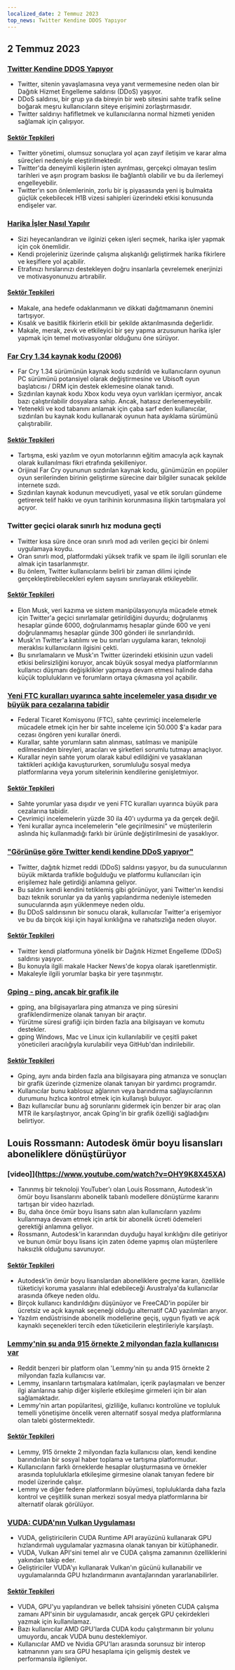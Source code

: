 ```yaml
---
localized_date: 2 Temmuz 2023
top_news: Twitter Kendine DDOS Yapıyor
---
```




<CallToAction />

<Steps>

## 2 Temmuz 2023

### [Twitter Kendine DDOS Yapıyor](https://sfba.social/@sysop408/110639435788921057)

- Twitter, sitenin yavaşlamasına veya yanıt vermemesine neden olan bir Dağıtık Hizmet Engelleme saldırısı (DDoS) yaşıyor.
- DDoS saldırısı, bir grup ya da bireyin bir web sitesini sahte trafik seline boğarak meşru kullanıcıların siteye erişimini zorlaştırmasıdır.
- Twitter saldırıyı hafifletmek ve kullanıcılarına normal hizmeti yeniden sağlamak için çalışıyor.

#### [Sektör Tepkileri](http://news.ycombinator.com/item?id=36553236)

- Twitter yönetimi, olumsuz sonuçlara yol açan zayıf iletişim ve karar alma süreçleri nedeniyle eleştirilmektedir.
- Twitter'da deneyimli kişilerin işten ayrılması, gerçekçi olmayan teslim tarihleri ve aşırı program baskısı ile bağlantılı olabilir ve bu da ilerlemeyi engelleyebilir.
- Twitter'ın son önlemlerinin, zorlu bir iş piyasasında yeni iş bulmakta güçlük çekebilecek H1B vizesi sahipleri üzerindeki etkisi konusunda endişeler var.

### [Harika İşler Nasıl Yapılır](http://paulgraham.com/greatwork.html)

- Sizi heyecanlandıran ve ilginizi çeken işleri seçmek, harika işler yapmak için çok önemlidir.
- Kendi projeleriniz üzerinde çalışma alışkanlığı geliştirmek harika fikirlere ve keşiflere yol açabilir.
- Etrafınızı hırslarınızı destekleyen doğru insanlarla çevrelemek enerjinizi ve motivasyonunuzu artırabilir.

#### [Sektör Tepkileri](http://news.ycombinator.com/item?id=36550615)

- Makale, ana hedefe odaklanmanın ve dikkati dağıtmamanın önemini tartışıyor.
- Kısalık ve basitlik fikirlerin etkili bir şekilde aktarılmasında değerlidir.
- Makale, merak, zevk ve etkileyici bir şey yapma arzusunun harika işler yapmak için temel motivasyonlar olduğunu öne sürüyor.

### [Far Cry 1.34 kaynak kodu (2006)](https://archive.org/details/far-cry-1.34-complete)

- Far Cry 1.34 sürümünün kaynak kodu sızdırıldı ve kullanıcıların oyunun PC sürümünü potansiyel olarak değiştirmesine ve Ubisoft oyun başlatıcısı / DRM için destek eklemesine olanak tanıdı.
- Sızdırılan kaynak kodu Xbox kodu veya oyun varlıkları içermiyor, ancak bazı çalıştırılabilir dosyalara sahip. Ancak, hatasız derlenemeyebilir.
- Yetenekli ve kod tabanını anlamak için çaba sarf eden kullanıcılar, sızdırılan bu kaynak kodu kullanarak oyunun hata ayıklama sürümünü çalıştırabilir.

#### [Sektör Tepkileri](http://news.ycombinator.com/item?id=36547801)

- Tartışma, eski yazılım ve oyun motorlarının eğitim amacıyla açık kaynak olarak kullanılması fikri etrafında şekilleniyor.
- Orijinal Far Cry oyununun sızdırılan kaynak kodu, günümüzün en popüler oyun serilerinden birinin geliştirme sürecine dair bilgiler sunacak şekilde internete sızdı.
- Sızdırılan kaynak kodunun mevcudiyeti, yasal ve etik soruları gündeme getirerek telif hakkı ve oyun tarihinin korunmasına ilişkin tartışmalara yol açıyor.

### Twitter geçici olarak sınırlı hız moduna geçti

- Twitter kısa süre önce oran sınırlı mod adı verilen geçici bir önlemi uygulamaya koydu.
- Oran sınırlı mod, platformdaki yüksek trafik ve spam ile ilgili sorunları ele almak için tasarlanmıştır.
- Bu önlem, Twitter kullanıcılarını belirli bir zaman dilimi içinde gerçekleştirebilecekleri eylem sayısını sınırlayarak etkileyebilir.

#### [Sektör Tepkileri](http://news.ycombinator.com/item?id=36552324)

- Elon Musk, veri kazıma ve sistem manipülasyonuyla mücadele etmek için Twitter'a geçici sınırlamalar getirildiğini duyurdu; doğrulanmış hesaplar günde 6000, doğrulanmamış hesaplar günde 600 ve yeni doğrulanmamış hesaplar günde 300 gönderi ile sınırlandırıldı.
- Musk'ın Twitter'a katılımı ve bu sınırları uygulama kararı, teknoloji meraklısı kullanıcıların ilgisini çekti.
- Bu sınırlamaların ve Musk'ın Twitter üzerindeki etkisinin uzun vadeli etkisi belirsizliğini koruyor, ancak büyük sosyal medya platformlarının kullanıcı düşmanı değişiklikler yapmaya devam etmesi halinde daha küçük toplulukların ve forumların ortaya çıkmasına yol açabilir.

### [Yeni FTC kuralları uyarınca sahte incelemeler yasa dışıdır ve büyük para cezalarına tabidir](https://www.washingtonpost.com/technology/2023/06/30/fake-reviews-online-ftc/)

- Federal Ticaret Komisyonu (FTC), sahte çevrimiçi incelemelerle mücadele etmek için her bir sahte inceleme için 50.000 $'a kadar para cezası öngören yeni kurallar önerdi.
- Kurallar, sahte yorumların satın alınması, satılması ve manipüle edilmesinden bireyleri, aracıları ve şirketleri sorumlu tutmayı amaçlıyor.
- Kurallar neyin sahte yorum olarak kabul edildiğini ve yasaklanan taktikleri açıklığa kavuştururken, sorumluluğu sosyal medya platformlarına veya yorum sitelerinin kendilerine genişletmiyor.

#### [Sektör Tepkileri](http://news.ycombinator.com/item?id=36556228)

- Sahte yorumlar yasa dışıdır ve yeni FTC kuralları uyarınca büyük para cezalarına tabidir.
- Çevrimiçi incelemelerin yüzde 30 ila 40'ı uydurma ya da gerçek değil.
- Yeni kurallar ayrıca incelemelerin "ele geçirilmesini" ve müşterilerin aslında hiç kullanmadığı farklı bir ürünle değiştirilmesini de yasaklıyor.

### ["Görünüşe göre Twitter kendi kendine DDoS yapıyor"](https://sfba.social/@sysop408/110639474671754723)

- Twitter, dağıtık hizmet reddi (DDoS) saldırısı yaşıyor, bu da sunucularının büyük miktarda trafikle boğulduğu ve platformu kullanıcıları için erişilemez hale getirdiği anlamına geliyor.
- Bu saldırı kendi kendini tetiklemiş gibi görünüyor, yani Twitter'ın kendisi bazı teknik sorunlar ya da yanlış yapılandırma nedeniyle istemeden sunucularında aşırı yüklenmeye neden oldu.
- Bu DDoS saldırısının bir sonucu olarak, kullanıcılar Twitter'a erişemiyor ve bu da birçok kişi için hayal kırıklığına ve rahatsızlığa neden oluyor.

#### [Sektör Tepkileri](http://news.ycombinator.com/item?id=36553762)

- Twitter kendi platformuna yönelik bir Dağıtık Hizmet Engelleme (DDoS) saldırısı yaşıyor.
- Bu konuyla ilgili makale Hacker News'de kopya olarak işaretlenmiştir.
- Makaleyle ilgili yorumlar başka bir yere taşınmıştır.

### [Gping - ping, ancak bir grafik ile](https://github.com/orf/gping)

- gping, ana bilgisayarlara ping atmanıza ve ping süresini grafiklendirmenize olanak tanıyan bir araçtır.
- Yürütme süresi grafiği için birden fazla ana bilgisayarı ve komutu destekler.
- gping Windows, Mac ve Linux için kullanılabilir ve çeşitli paket yöneticileri aracılığıyla kurulabilir veya GitHub'dan indirilebilir.

#### [Sektör Tepkileri](http://news.ycombinator.com/item?id=36548676)

- Gping, aynı anda birden fazla ana bilgisayara ping atmanıza ve sonuçları bir grafik üzerinde çizmenize olanak tanıyan bir yardımcı programdır.
- Kullanıcılar bunu kablosuz ağlarının veya barındırma sağlayıcılarının durumunu hızlıca kontrol etmek için kullanışlı buluyor.
- Bazı kullanıcılar bunu ağ sorunlarını gidermek için benzer bir araç olan MTR ile karşılaştırıyor, ancak Gping'in bir grafik özelliği sağladığını belirtiyor.

## Louis Rossmann: Autodesk ömür boyu lisansları aboneliklere dönüştürüyor

### [video]](https://www.youtube.com/watch?v=OHY9K8X45XA)

- Tanınmış bir teknoloji YouTuber'ı olan Louis Rossmann, Autodesk'in ömür boyu lisanslarını abonelik tabanlı modellere dönüştürme kararını tartışan bir video hazırladı.
- Bu, daha önce ömür boyu lisans satın alan kullanıcıların yazılımı kullanmaya devam etmek için artık bir abonelik ücreti ödemeleri gerektiği anlamına geliyor.
- Rossmann, Autodesk'in kararından duyduğu hayal kırıklığını dile getiriyor ve bunun ömür boyu lisans için zaten ödeme yapmış olan müşterilere haksızlık olduğunu savunuyor.

#### [Sektör Tepkileri](http://news.ycombinator.com/item?id=36547864)

- Autodesk'in ömür boyu lisanslardan aboneliklere geçme kararı, özellikle tüketiciyi koruma yasalarını ihlal edebileceği Avustralya'da kullanıcılar arasında öfkeye neden oldu.
- Birçok kullanıcı kandırıldığını düşünüyor ve FreeCAD'in popüler bir ücretsiz ve açık kaynak seçeneği olduğu alternatif CAD yazılımları arıyor.
- Yazılım endüstrisinde abonelik modellerine geçiş, uygun fiyatlı ve açık kaynaklı seçenekleri tercih eden tüketicilerin eleştirileriyle karşılaştı.

### [Lemmy'nin şu anda 915 örnekte 2 milyondan fazla kullanıcısı var](https://lemmymap.feddit.de)

- Reddit benzeri bir platform olan 'Lemmy'nin şu anda 915 örnekte 2 milyondan fazla kullanıcısı var.
- Lemmy, insanların tartışmalara katılmaları, içerik paylaşmaları ve benzer ilgi alanlarına sahip diğer kişilerle etkileşime girmeleri için bir alan sağlamaktadır.
- Lemmy'nin artan popülaritesi, gizliliğe, kullanıcı kontrolüne ve topluluk temelli yönetişime öncelik veren alternatif sosyal medya platformlarına olan talebi göstermektedir.

#### [Sektör Tepkileri](http://news.ycombinator.com/item?id=36546425)

- Lemmy, 915 örnekte 2 milyondan fazla kullanıcısı olan, kendi kendine barındırılan bir sosyal haber toplama ve tartışma platformudur.
- Kullanıcıların farklı örneklerde hesaplar oluşturmasına ve örnekler arasında topluluklarla etkileşime girmesine olanak tanıyan federe bir model üzerinde çalışır.
- Lemmy ve diğer federe platformların büyümesi, topluluklarda daha fazla kontrol ve çeşitlilik sunan merkezi sosyal medya platformlarına bir alternatif olarak görülüyor.

### [VUDA: CUDA'nın Vulkan Uygulaması](https://github.com/jgbit/vuda)

- VUDA, geliştiricilerin CUDA Runtime API arayüzünü kullanarak GPU hızlandırmalı uygulamalar yazmasına olanak tanıyan bir kütüphanedir.
- VUDA, Vulkan API'sini temel alır ve CUDA çalışma zamanının özelliklerini yakından takip eder.
- Geliştiriciler VUDA'yı kullanarak Vulkan'ın gücünü kullanabilir ve uygulamalarında GPU hızlandırmanın avantajlarından yararlanabilirler.

#### [Sektör Tepkileri](http://news.ycombinator.com/item?id=36549637)

- VUDA, GPU'yu yapılandıran ve bellek tahsisini yöneten CUDA çalışma zamanı API'sinin bir uygulamasıdır, ancak gerçek GPU çekirdekleri yazmak için kullanılamaz.
- Bazı kullanıcılar AMD GPU'larda CUDA kodu çalıştırmanın bir yolunu umuyordu, ancak VUDA bunu desteklemiyor.
- Kullanıcılar AMD ve Nvidia GPU'ları arasında sorunsuz bir interop katmanının yanı sıra GPU hesaplama için gelişmiş destek ve performansla ilgileniyor.

</Steps>
